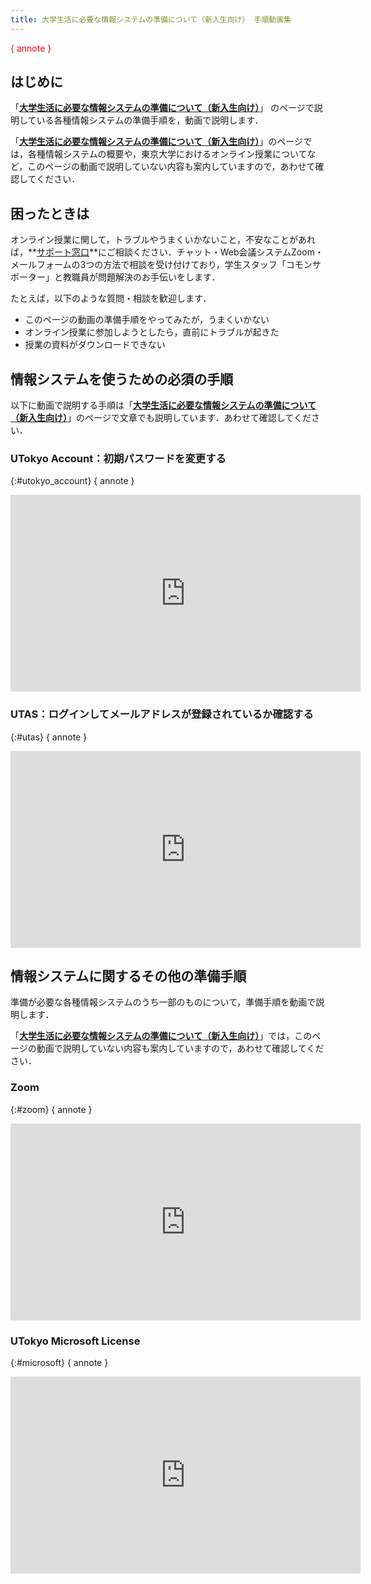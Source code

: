 ```yaml
---
title: 大学生活に必要な情報システムの準備について（新入生向け） 手順動画集
---
```



<span style="color: red;">{ annote }</span>

## はじめに

「**[大学生活に必要な情報システムの準備について（新入生向け）](/oc/)**」 のページで説明している各種情報システムの準備手順を，動画で説明します．

「**[大学生活に必要な情報システムの準備について（新入生向け）](/oc/)**」のページでは，各種情報システムの概要や，東京大学におけるオンライン授業についてなど，このページの動画で説明していない内容も案内していますので，あわせて確認してください．

## 困ったときは

オンライン授業に関して，トラブルやうまくいかないこと，不安なことがあれば，**[サポート窓口](/support/)**にご相談ください．チャット・Web会議システムZoom・メールフォームの3つの方法で相談を受け付けており，学生スタッフ「コモンサポーター」と教職員が問題解決のお手伝いをします．

たとえば，以下のような質問・相談を歓迎します．

- このページの動画の準備手順をやってみたが，うまくいかない
- オンライン授業に参加しようとしたら，直前にトラブルが起きた
- 授業の資料がダウンロードできない

## 情報システムを使うための必須の手順
以下に動画で説明する手順は「**[大学生活に必要な情報システムの準備について（新入生向け）](/oc/#important)**」のページで文章でも説明しています．あわせて確認してください．

### UTokyo Account：初期パスワードを変更する
{:#utokyo_account}
{ annote }
<iframe width="560" height="315" src="https://www.youtube.com/embed/lHetGzjAqno" title="YouTube video player" frameborder="0" allow="accelerometer; autoplay; clipboard-write; encrypted-media; gyroscope; picture-in-picture" allowfullscreen></iframe>

### UTAS：ログインしてメールアドレスが登録されているか確認する
{:#utas}
{ annote }
<iframe width="560" height="315" src="https://www.youtube.com/embed/OLkhBj48ExE" title="YouTube video player" frameborder="0" allow="accelerometer; autoplay; clipboard-write; encrypted-media; gyroscope; picture-in-picture" allowfullscreen></iframe>

## 情報システムに関するその他の準備手順
準備が必要な各種情報システムのうち一部のものについて，準備手順を動画で説明します．

「**[大学生活に必要な情報システムの準備について（新入生向け）](/oc/)**」では，このページの動画で説明していない内容も案内していますので，あわせて確認してください．
### Zoom
{:#zoom}
{ annote }
<iframe width="560" height="315" src="https://www.youtube.com/embed/f-o-fRJQRag" title="YouTube video player" frameborder="0" allow="accelerometer; autoplay; clipboard-write; encrypted-media; gyroscope; picture-in-picture" allowfullscreen></iframe>

### UTokyo Microsoft License
{:#microsoft}
{ annote }
<iframe width="560" height="315" src="https://www.youtube.com/embed/IVpyO-CjCWg" title="YouTube video player" frameborder="0" allow="accelerometer; autoplay; clipboard-write; encrypted-media; gyroscope; picture-in-picture" allowfullscreen></iframe>
